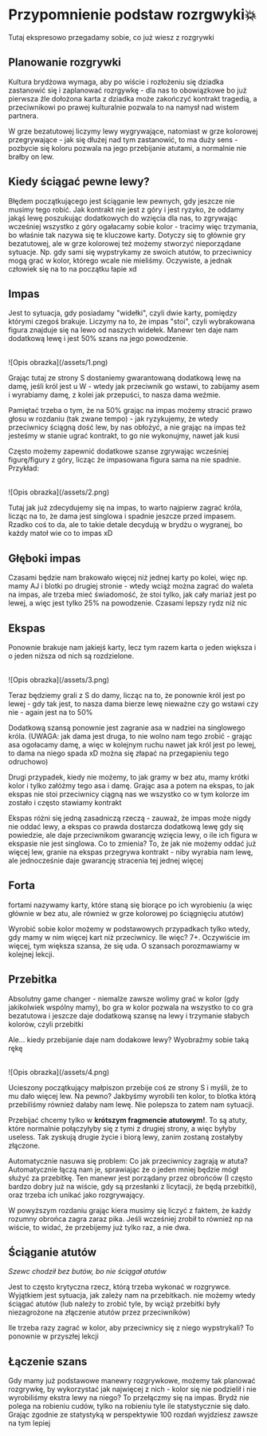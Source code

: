 # Przypomnienie podstaw rozrgwyki💥

Tutaj ekspresowo przegadamy sobie, co już wiesz z rozgrywki

## Planowanie rozgrywki

Kultura brydżowa wymaga, aby po wiście i rozłożeniu się dziadka zastanowić się i zaplanować rozrgywkę - dla nas to obowiązkowe bo już pierwsza źle dołożona karta z dziadka może zakończyć kontrakt tragedią, a przeciwnikowi po prawej kulturalnie pozwala to na namysł nad wistem partnera.

W grze bezatutowej liczymy lewy wygrywające, natomiast w grze kolorowej przegrywające - jak się dłużej nad tym zastanowić, to ma duży sens - pozbycie się koloru pozwala na jego przebijanie atutami, a normalnie nie brałby on lew.

## Kiedy ściągać pewne lewy? 
Błędem początkującego jest ściąganie lew pewnych, gdy jeszcze nie musimy tego robić. Jak kontrakt nie jest z góry i jest ryzyko, że oddamy jakąś lewę poszukując dodatkowych do wzięcia dla nas, to zgrywając wcześniej wszystko z góry ogałacamy sobie kolor - tracimy więc trzymania, bo właśnie tak nazywa się te kluczowe karty. Dotyczy się to głównie gry bezatutowej, ale w grze kolorowej też możemy stworzyć nieporządane sytuacje. Np. gdy sami się wypstrykamy ze swoich atutów, to przeciwnicy mogą grać w kolor, którego wcale nie mieliśmy. Oczywiste, a jednak człowiek się na to na początku łapie xd

## Impas

Jest to sytuacja, gdy posiadamy "widełki", czyli dwie karty, pomiędzy którymi czegoś brakuje. Liczymy na to, że impas "stoi", czyli wybrakowana figura znajduje się na lewo od naszych widełek. Manewr ten daje nam dodatkową lewę i jest 50% szans na jego powodzenie.

<br />
![Opis obrazka](/assets/1.png)
<br />

Grając tutaj ze strony S dostaniemy gwarantowaną dodatkową lewę na damę, jeśli król jest u W - wtedy jak przeciwnik go wstawi, to zabijamy asem i wyrabiamy damę, z kolei jak przepuści, to nasza dama weźmie.

Pamiętać trzeba o tym, że na 50% grając na impas możemy stracić prawo głosu w rozdaniu (tak zwane tempo) - jak ryzykujemy, że wtedy przeciwnicy ściągną dość lew, by nas obłożyć, a nie grając na impas też jesteśmy w stanie ugrać kontrakt, to go nie wykonujmy, nawet jak kusi

Często możemy zapewnić dodatkowe szanse zgrywając wcześniej figurę/figury z góry, licząc że impasowana figura sama na nie spadnie. Przykład:

<br />
![Opis obrazka](/assets/2.png)
<br />

Tutaj jak już zdecydujemy się na impas, to warto najpierw zagrać króla, licząc na to, że dama jest singlowa i spadnie jeszcze przed impasem. Rzadko coś to da, ale to takie detale decydują w brydżu o wygranej, bo każdy matoł wie co to impas xD

## Głęboki impas

Czasami będzie nam brakowało więcej niż jednej karty po kolei, więc np. mamy AJ i blotki po drugiej stronie - wtedy wciąż można zagrać do waleta na impas, ale trzeba mieć świadomość, że stoi tylko, jak cały mariaż jest po lewej, a więc jest tylko 25% na powodzenie. Czasami lepszy rydz niż nic

## Ekspas

Ponownie brakuje nam jakiejś karty, lecz tym razem karta o jeden większa i o jeden niższa od nich są rozdzielone.

<br />
![Opis obrazka](/assets/3.png)
<br />

Teraz będziemy grali z S do damy, licząc na to, że ponownie król jest po lewej - gdy tak jest, to nasza dama bierze lewę nieważne czy go wstawi czy nie - again jest na to 50%

Dodatkową szansą ponownie jest zagranie asa w nadziei na singlowego króla. (UWAGA: jak dama jest druga, to nie wolno nam tego zrobić - grając asa ogołacamy damę, a więc w kolejnym ruchu nawet jak król jest po lewej, to dama na niego spada xD można się złapać na przegapieniu tego odruchowo)

Drugi przypadek, kiedy nie możemy, to jak gramy w bez atu, mamy krótki kolor i tylko załóżmy tego asa i damę. Grając asa a potem na ekspas, to jak ekspas nie stoi przeciwnicy ciągną nas we wszystko co w tym kolorze im zostało i często stawiamy kontrakt

Ekspas różni się jedną zasadniczą rzeczą - zauważ, że impas może nigdy nie oddać lewy, a ekspas co prawda dostarcza dodatkową lewę gdy się powiedzie, ale daje przeciwnikom gwarancję wzięcia lewy, o ile ich figura w ekspasie nie jest singlowa. Co to zmienia? To, że jak nie możemy oddać już więcej lew, granie na ekspas przegrywa kontrakt - niby wyrabia nam lewę, ale jednocześnie daje gwarancję stracenia tej jednej więcej

## Forta

fortami nazywamy karty, które staną się biorące po ich wyrobieniu (a więc głównie w bez atu, ale również w grze kolorowej po ściągnięciu atutów)

Wyrobić sobie kolor możemy w podstawowych przypadkach tylko wtedy, gdy mamy w nim więcej kart niż przeciwnicy. Ile więc? 7+. Oczywiście im więcej, tym większa szansa, że się uda. O szansach porozmawiamy w kolejnej lekcji.

## Przebitka

Absolutny game changer - niemalże zawsze wolimy grać w kolor (gdy jakikolwiek wspólny mamy), bo gra w kolor pozwala na wszystko to co gra bezatutowa i jeszcze daje dodatkową szansę na lewy i trzymanie słabych kolorów, czyli przebitki

Ale... kiedy przebijanie daje nam dodakowe lewy? Wyobraźmy sobie taką rękę

<br />
![Opis obrazka](/assets/4.png)
<br />

Ucieszony początkujący małpiszon przebije coś ze strony S i myśli, że to mu dało więcej lew. Na pewno? Jakbyśmy wyrobili ten kolor, to blotka którą przebiliśmy również dałaby nam lewę. Nie polepsza to zatem nam sytuacji.

Przebijać chcemy tylko w **krótszym fragmencie atutowym!**. To są atuty, które normalnie połączyłyby się z tymi z drugiej strony, a więc byłyby useless. Tak zyskują drugie życie i biorą lewy, zanim zostaną zostałyby złączone.

Automatycznie nasuwa się problem: Co jak przeciwnicy zagrają w atuta? Automatycznie łączą nam je, sprawiając że o jeden mniej będzie mógł służyć za przebitkę. Ten manewr jest porządany przez obrońców (I często bardzo dobry już na wiście, gdy są przesłanki z licytacji, że będą przebitki), oraz trzeba ich unikać jako rozgrywający. 

W powyższym rozdaniu grając kiera musimy się liczyć z faktem, że każdy rozumny obrońca zagra zaraz pika. Jeśli wcześniej zrobił to również np na wiście, to widać, że przebijemy już tylko raz, a nie dwa.

## Ściąganie atutów
*Szewc chodził bez butów, bo nie ściągał atutów*

Jest to często krytyczna rzecz, którą trzeba wykonać w rozgrywce. Wyjątkiem jest sytuacja, jak zależy nam na przebitkach. nie możemy wtedy ściągać atutów (lub należy to zrobić tyle, by wciąż przebitki były niezagrożone na złączenie atutów przez przeciwników)

Ile trzeba razy zagrać w kolor, aby przeciwnicy się z niego wypstrykali? To ponownie w przyszłej lekcji

## Łączenie szans

Gdy mamy już podstawowe manewry rozgrywkowe, możemy tak planować rozgrywkę, by wykorzystać jak najwięcej z nich - kolor się nie podzielił i nie wyrobiliśmy ekstra lewy na niego? To przełączmy się na impas. Brydż nie polega na robieniu cudów, tylko na robieniu tyle ile statystycznie się dało. Grając zgodnie ze statystyką w perspektywie 100 rozdań wyjdziesz zawsze na tym lepiej



